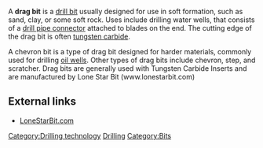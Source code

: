 A '''drag bit''' is a [[drill bit]] usually designed for use in soft formation, such as sand, clay, or some soft rock. Uses include drilling water wells, that consists of a [[drill pipe connector]] attached to blades on the end.  The cutting edge of the drag bit is often [[tungsten carbide]].  

A chevron bit is a type of drag bit designed for harder materials, commonly used for drilling [[oil well]]s.  Other types of drag bits include chevron, step, and scratcher.  Drag bits are generally used with Tungsten Carbide Inserts and are manufactured by Lone Star Bit (www.lonestarbit.com)

[[Category:Drilling technology]]
[[Category:Water wells|Drilling]]
[[Category:Bits]]

==External links==
*[http://www.lonestarbit.com LoneStarBit.com]